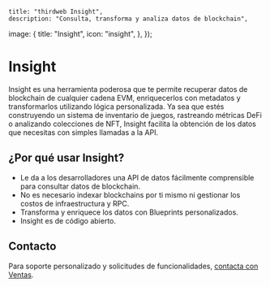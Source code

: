 
	title: "thirdweb Insight",
	description: "Consulta, transforma y analiza datos de blockchain",
  image: {
    title: "Insight",
    icon: "insight",
  },
});

# Insight

Insight es una herramienta poderosa que te permite recuperar datos de blockchain de cualquier cadena EVM, enriquecerlos con metadatos y transformarlos utilizando lógica personalizada. Ya sea que estés construyendo un sistema de inventario de juegos, rastreando métricas DeFi o analizando colecciones de NFT, Insight facilita la obtención de los datos que necesitas con simples llamadas a la API.

## ¿Por qué usar Insight?

- Le da a los desarrolladores una API de datos fácilmente comprensible para consultar datos de blockchain.
- No es necesario indexar blockchains por ti mismo ni gestionar los costos de infraestructura y RPC.
- Transforma y enriquece los datos con Blueprints personalizados.
- Insight es de código abierto.

<OpenSourceCard title="Insight" href="https://github.com/thirdweb-dev/insight" />

## Contacto

Para soporte personalizado y solicitudes de funcionalidades, [contacta con Ventas](https://thirdweb.com/contact-us).
